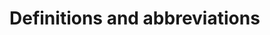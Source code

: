 # Definitions and abbreviations

```{=html}
<!--
Definitions of terms and abbreviations necessary to understand this document and execute the protocol appropriately.
-->
```
